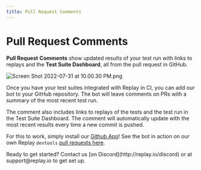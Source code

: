 ```yaml
---
title: Pull Request Comments
---
```


# Pull Request Comments

**Pull Request** **Comments** show updated results of your test run with links to replays and the **Test Suite Dashboard**, all from the pull request in GitHub.

![Screen Shot 2022-07-31 at 10.00.30 PM.png](/images/pull-request-comments_zdwcd.png)

Once you have your test suites integrated with Replay in CI, you can add our bot to your GitHub repository. The bot will leave comments on PRs with a summary of the most recent test run. 

The comment also includes links to replays of the tests and the test run in the Test Suite Dashboard. The comment will automatically update with the most recent results every time a new commit is pushed.

For this to work, simply install our [Github App](https://github.com/apps/replay-io)! See the bot in action on our own Replay `devtools` [pull requests here](https://github.com/replayio/devtools/pulls).

<Callout type="info" emoji="👉">
Ready to get started? Contact us [on Discord](http://replay.io/discord) or at support@replay.io to get set up.
</Callout>